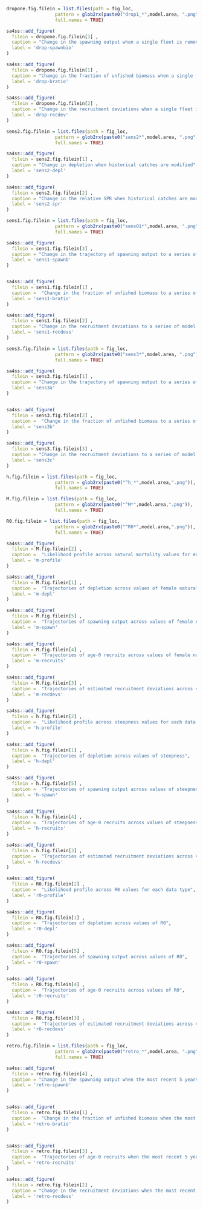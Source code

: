 <!-- ======================================================================= -->
<!-- **************************   Sensitivity  ***************************** --> 
<!-- ======================================================================= -->

<!-- drop 1-->

```r
dropone.fig.filein = list.files(path = fig_loc,  
                  pattern = glob2rx(paste0("drop1_*",model.area, ".png")), 
                  full.names = TRUE)
```


```r
sa4ss::add_figure(
  filein = dropone.fig.filein[3] ,
  caption = "Change in the spawning output when a single fleet is removed from the model",
  label = 'drop-spawnbio'
)

sa4ss::add_figure(
  filein = dropone.fig.filein[1] ,
  caption = "Change in the fraction of unfished biomass when a single fleet is removed from the model",
  label = 'drop-bratio'
)

sa4ss::add_figure(
  filein = dropone.fig.filein[2] ,
  caption = "Change in the recruitment deviations when a single fleet is removed from the model",
  label = 'drop-recdev'
)
```


<!--john catch sens-->

\FloatBarrier

```r
sens2.fig.filein = list.files(path = fig_loc,  
                  pattern = glob2rx(paste0("sens2*",model.area, ".png")), 
                  full.names = TRUE)
```


```r
sa4ss::add_figure(
  filein = sens2.fig.filein[1] ,
  caption = "Change in depletion when historical catches are modified",
  label = 'sens2-depl'
)

sa4ss::add_figure(
  filein = sens2.fig.filein[2] ,
  caption = "Change in the relative SPR when historical catches are modified",
  label = 'sens2-spr'
)
```


<!-- ======================================================================= -->
<!-- *******************     Other sensitivities**************************** --> 
<!-- ======================================================================= -->

```r
sens1.fig.filein = list.files(path = fig_loc,  
                  pattern = glob2rx(paste0("sens01*",model.area, ".png")), 
                  full.names = TRUE)
```

\FloatBarrier

```r
sa4ss::add_figure(
  filein = sens1.fig.filein[3] ,
  caption = "Change in the trajectory of spawning output to a series of model sensitivity runs",
  label = 'sens1-spawnb'
)


sa4ss::add_figure(
  filein = sens1.fig.filein[1] ,
  caption =  "Change in the fraction of unfished biomass to a series of model sensitivity runs",
  label = 'sens1-bratio'
)

sa4ss::add_figure(
  filein = sens1.fig.filein[2] ,
  caption = "Change in the recruitment deviations to a series of model sensitivity runs",
  label = 'sens1-recdevs'
)
```


\FloatBarrier

<!-- ======================================================================= -->
<!-- *******************    Other sensitivities 3**************************** --> 
<!-- ======================================================================= -->

```r
sens3.fig.filein = list.files(path = fig_loc,  
                  pattern = glob2rx(paste0("sens3*",model.area, ".png")), 
                  full.names = TRUE)
```


```r
sa4ss::add_figure(
  filein = sens3.fig.filein[1] ,
  caption = "Change in the trajectory of spawning output to a series of model sensitivity runs",
  label = 'sens3a'
)


sa4ss::add_figure(
  filein = sens3.fig.filein[2] ,
  caption =  "Change in the fraction of unfished biomass to a series of model sensitivity runs",
  label = 'sens3b'
)

sa4ss::add_figure(
  filein = sens3.fig.filein[3] ,
  caption = "Change in the recruitment deviations to a series of model sensitivity runs",
  label = 'sens3c'
)
```


\FloatBarrier


<!-- ======================================================================= -->
<!-- ************************** Likelihood Profile ************************* --> 
<!-- ======================================================================= -->


```r
h.fig.filein = list.files(path = fig_loc,  
                  pattern = glob2rx(paste0("^h_*",model.area,".png")),
                  full.names = TRUE)

M.fig.filein = list.files(path = fig_loc,  
                  pattern = glob2rx(paste0("^M*",model.area,".png")),
                  full.names = TRUE)

R0.fig.filein = list.files(path = fig_loc,  
                  pattern = glob2rx(paste0("^R0*",model.area,".png")),
                  full.names = TRUE)

```

<!----nat M--->

```r
sa4ss::add_figure(
  filein = M.fig.filein[2] ,
  caption =  "Likelihood profile across natural mortality values for each data type",
  label = 'm-profile'
)

sa4ss::add_figure(
  filein = M.fig.filein[1] ,
  caption =  "Trajectories of depletion across values of female natural mortality",
  label = 'm-depl'
)

sa4ss::add_figure(
  filein = M.fig.filein[5] ,
  caption =  "Trajectories of spawning output across values of female natural mortality",
  label = 'm-spawn'
)

sa4ss::add_figure(
  filein = M.fig.filein[4] ,
  caption =  "Trajectories of age-0 recruits across values of female natural mortality",
  label = 'm-recruits'
)

sa4ss::add_figure(
  filein = M.fig.filein[3] ,
  caption =  "Trajectories of estimated recruitment deviations across values of female natural mortality",
  label = 'm-recdevs'
)
```

<!--steepness-->

```r
sa4ss::add_figure(
  filein = h.fig.filein[2] ,
  caption =  "Likelihood profile across steepness values for each data type",
  label = 'h-profile'
)

sa4ss::add_figure(
  filein = h.fig.filein[1] ,
  caption =  "Trajectories of depletion across values of steepness",
  label = 'h-depl'
)

sa4ss::add_figure(
  filein = h.fig.filein[5] ,
  caption =  "Trajectories of spawning output across values of steepness",
  label = 'h-spawn'
)

sa4ss::add_figure(
  filein = h.fig.filein[4] ,
  caption =  "Trajectories of age-0 recruits across values of steepness",
  label = 'h-recruits'
)

sa4ss::add_figure(
  filein = h.fig.filein[3] ,
  caption =  "Trajectories of estimated recruitment deviations across values of steepness",
  label = 'h-recdevs'
)
```


```r
sa4ss::add_figure(
  filein = R0.fig.filein[2] ,
  caption =  "Likelihood profile across R0 values for each data type",
  label = 'r0-profile'
)

sa4ss::add_figure(
  filein = R0.fig.filein[1] ,
  caption =  "Trajectories of depletion across values of R0",
  label = 'r0-depl'
)

sa4ss::add_figure(
  filein = R0.fig.filein[5] ,
  caption =  "Trajectories of spawning output across values of R0",
  label = 'r0-spawn'
)

sa4ss::add_figure(
  filein = R0.fig.filein[4] ,
  caption =  "Trajectories of age-0 recruits across values of R0",
  label = 'r0-recruits'
)

sa4ss::add_figure(
  filein = R0.fig.filein[3] ,
  caption =  "Trajectories of estimated recruitment deviations across values of R0",
  label = 'r0-recdevs'
)
```





<!-- ======================================================================= -->
<!-- *******************     Retrospectives    ***************************** --> 
<!-- ======================================================================= -->
```r
retro.fig.filein = list.files(path = fig_loc,  
                  pattern = glob2rx(paste0("retro_*",model.area, ".png")), 
                  full.names = TRUE)

```


```r
sa4ss::add_figure(
  filein = retro.fig.filein[4] ,
  caption = "Change in the spawning output when the most recent 5 years of data area removed sequentially",
  label = 'retro-spawnb'
)


sa4ss::add_figure(
  filein = retro.fig.filein[1] ,
  caption =  "Change in the fraction of unfished biomass when the most recent 5 years of data area removed sequentially",
  label = 'retro-bratio'
)


sa4ss::add_figure(
  filein = retro.fig.filein[3] ,
  caption =  "Trajectories of age-0 recruits when the most recent 5 years of data area removed sequentially",
  label = 'retro-recruits'
)

sa4ss::add_figure(
  filein = retro.fig.filein[2] ,
  caption = "Change in the recruitment deviations when the most recent 5 years of data area removed sequentially",
  label = 'retro-recdevs'
)



```



